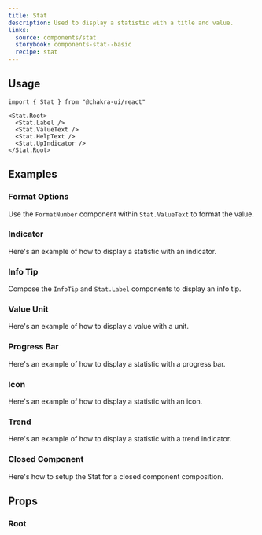 ```yaml
---
title: Stat
description: Used to display a statistic with a title and value.
links:
  source: components/stat
  storybook: components-stat--basic
  recipe: stat
---
```


<ExampleTabs name="stat-basic" />

## Usage

```tsx
import { Stat } from "@chakra-ui/react"
```

```tsx
<Stat.Root>
  <Stat.Label />
  <Stat.ValueText />
  <Stat.HelpText />
  <Stat.UpIndicator />
</Stat.Root>
```

## Examples

### Format Options

Use the `FormatNumber` component within `Stat.ValueText` to format the value.

<ExampleTabs name="stat-with-format-options" />

### Indicator

Here's an example of how to display a statistic with an indicator.

<ExampleTabs name="stat-with-indicator" />

### Info Tip

Compose the `InfoTip` and `Stat.Label` components to display an info tip.

<ExampleTabs name="stat-with-info-tip" />

### Value Unit

Here's an example of how to display a value with a unit.

<ExampleTabs name="stat-with-value-unit" />

### Progress Bar

Here's an example of how to display a statistic with a progress bar.

<ExampleTabs name="stat-with-progress-bar" />

### Icon

Here's an example of how to display a statistic with an icon.

<ExampleTabs name="stat-with-icon" />

### Trend

Here's an example of how to display a statistic with a trend indicator.

<ExampleTabs name="stat-with-trend" />

### Closed Component

Here's how to setup the Stat for a closed component composition.

<ExampleCode name="stat-closed-component" />

## Props

### Root

<PropTable component="Stat" part="Root" />
